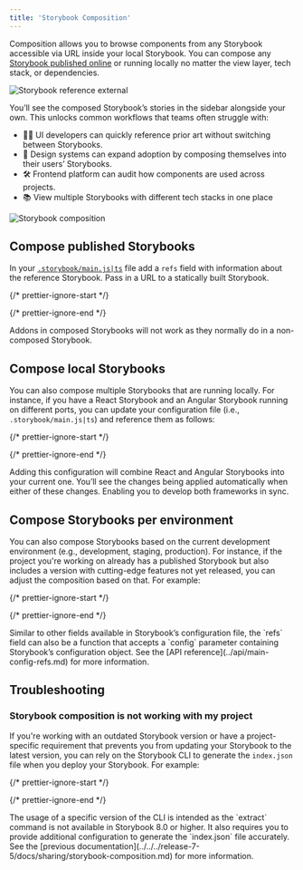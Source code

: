 ```yaml
---
title: 'Storybook Composition'
---
```


Composition allows you to browse components from any Storybook accessible via URL inside your local Storybook. You can compose any [Storybook published online](./publish-storybook.md) or running locally no matter the view layer, tech stack, or dependencies.

![Storybook reference external](./reference-external-storybooks-composition.png)

You’ll see the composed Storybook’s stories in the sidebar alongside your own. This unlocks common workflows that teams often struggle with:

* 👩‍💻 UI developers can quickly reference prior art without switching between Storybooks.
* 🎨 Design systems can expand adoption by composing themselves into their users’ Storybooks.
* 🛠 Frontend platform can audit how components are used across projects.
* 📚 View multiple Storybooks with different tech stacks in one place

![Storybook composition](./combine-storybooks.png)

## Compose published Storybooks

In your [`.storybook/main.js|ts`](../configure/index.md#configure-story-rendering) file add a `refs` field with information about the reference Storybook. Pass in a URL to a statically built Storybook.

{/* prettier-ignore-start */}

<CodeSnippets path="main-config-refs.md" />

{/* prettier-ignore-end */}

<Callout variant="warning">
  Addons in composed Storybooks will not work as they normally do in a non-composed Storybook.
</Callout>

## Compose local Storybooks

You can also compose multiple Storybooks that are running locally. For instance, if you have a React Storybook and an Angular Storybook running on different ports, you can update your configuration file (i.e., `.storybook/main.js|ts`) and reference them as follows:

{/* prettier-ignore-start */}

<CodeSnippets path="storybook-main-ref-local.md" />

{/* prettier-ignore-end */}

Adding this configuration will combine React and Angular Storybooks into your current one. You’ll see the changes being applied automatically when either of these changes. Enabling you to develop both frameworks in sync.

## Compose Storybooks per environment

You can also compose Storybooks based on the current development environment (e.g., development, staging, production). For instance, if the project you're working on already has a published Storybook but also includes a version with cutting-edge features not yet released, you can adjust the composition based on that. For example:

{/* prettier-ignore-start */}

<CodeSnippets path="main-config-refs-with-function.md" />

{/* prettier-ignore-end */}

<Callout variant="info" icon="💡">
  Similar to other fields available in Storybook’s configuration file, the `refs` field can also be a function that accepts a `config` parameter containing Storybook’s configuration object. See the [API reference](../api/main-config-refs.md) for more information.
</Callout>

## Troubleshooting

### Storybook composition is not working with my project

If you're working with an outdated Storybook version or have a project-specific requirement that prevents you from updating your Storybook to the latest version, you can rely on the Storybook CLI to generate the `index.json` file when you deploy your Storybook. For example:

{/* prettier-ignore-start */}

<CodeSnippets path="storybook-extract-specific-version.md" />

{/* prettier-ignore-end */}

<Callout variant="info">
  The usage of a specific version of the CLI is intended as the `extract` command is not available in Storybook 8.0 or higher. It also requires you to provide additional configuration to generate the `index.json` file accurately. See the [previous documentation](../../../release-7-5/docs/sharing/storybook-composition.md) for more information.
</Callout>
